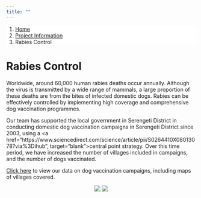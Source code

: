 ```yaml
---
title: ""
---
```


<ol class="breadcrumb" style="background-color:white;">
  <li class="breadcrumb-item"><a href="index.html">Home</a></li>
  <li class="breadcrumb-item"><a href="about_overview.html">Project Information</a></li>
  <li class="breadcrumb-item active">Rabies Control</li>
</ol>

# Rabies Control

Worldwide, around 60,000 human rabies deaths occur annually. Although the virus is transmitted by a wide range of mammals, a large proportion of these deaths are from the bites of infected domestic dogs. Rabies can be effectively controlled by implementing high coverage and comprehensive dog vaccination programmes.  
  
Our team has supported the local government in Serengeti District in conducting domestic dog vaccination campaigns in Serengeti District since 2003, using a <a href="https://www.sciencedirect.com/science/article/pii/S0264410X08013078?via%3Dihub", target="blank">central point strategy</a>. Over this time period, we have increased the number of villages included in campaigns, and the number of dogs vaccinated.  
  
[Click here](data_vax.html) to view our data on dog vaccination campaigns, including maps of villages covered.  

<center>
<div style="height: 300px; width: 100%; object-fit: contain;">
<img src="img/vacc_1.jpg" style="display: inline-block; margin-left: auto; margin-right: auto; max-height:300px;"/>
<img src="img/vacc_2.jpg" style="display: inline-block; margin-left: auto; margin-right: auto; max-height:300px;"/>
</div>
</center>